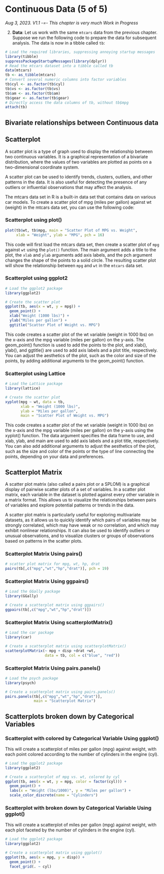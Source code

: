 # Continuous Data (5 of 5)

*Aug 3, 2023. V1.1 -=- This chapter is very much Work in Progress*

2.  **Data**: Let us work with the same `mtcars` data from the previous chapter. Suppose we run the following code to prepare the data for subsequent analysis. The data is now in a tibble called `tb`:

```r
# Load the required libraries, suppressing annoying startup messages
library(tibble) 
suppressPackageStartupMessages(library(dplyr))
# Read the mtcars dataset into a tibble called tb
data(mtcars)
tb <- as_tibble(mtcars)
# Convert several numeric columns into factor variables
tb$cyl <- as.factor(tb$cyl)
tb$vs <- as.factor(tb$vs)
tb$am <- as.factor(tb$am)
tb$gear <- as.factor(tb$gear)
# Directly access the data columns of tb, without tb$mpg
attach(tb)
```

## Bivariate relationships between Continuous data

## Scatterplot

A scatter plot is a type of graph used to display the relationship between two continuous variables. It is a graphical representation of a bivariate distribution, where the values of two variables are plotted as points on a two-dimensional coordinate system.

A scatter plot can be used to identify trends, clusters, outliers, and other patterns in the data. It is also useful for detecting the presence of any outliers or influential observations that may affect the analysis.

The mtcars data set in R is a built-in data set that contains data on various car models. To create a scatter plot of mpg (miles per gallon) against wt (weight) in the mtcars data set, you can use the following code:

### Scatterplot using plot()

```r
plot(tb$wt, tb$mpg, main = "Scatter Plot of MPG vs. Weight",
     xlab = "Weight", ylab = "MPG", pch = 16)

```

This code will first load the mtcars data set, then create a scatter plot of `mpg` against `wt` using the `plot()` function. The main argument adds a title to the plot, the `xlab` and `ylab` arguments add axis labels, and the pch argument changes the shape of the points to a solid circle. The resulting scatter plot will show the relationship between `mpg` and `wt` in the `mtcars` data set.

### Scatterplot using ggplot2

```r
# Load the ggplot2 package
library(ggplot2)

# Create the scatter plot
ggplot(tb, aes(x = wt, y = mpg)) + 
  geom_point() + 
  xlab("Weight (1000 lbs)") + 
  ylab("Miles per gallon") + 
  ggtitle("Scatter Plot of Weight vs. MPG")

```

This code creates a scatter plot of the wt variable (weight in 1000 lbs) on the x-axis and the mpg variable (miles per gallon) on the y-axis. The geom_point() function is used to add the points to the plot, and xlab(), ylab(), and ggtitle() are used to add axis labels and a plot title, respectively. You can adjust the aesthetics of the plot, such as the color and size of the points, by adding additional arguments to the geom_point() function.

### Scatterplot using Lattice

```r
# Load the Lattice package
library(lattice)

# Create the scatter plot
xyplot(mpg ~ wt, data = tb, 
       xlab = "Weight (1000 lbs)", 
       ylab = "Miles per gallon", 
       main = "Scatter Plot of Weight vs. MPG")

```

This code creates a scatter plot of the wt variable (weight in 1000 lbs) on the x-axis and the mpg variable (miles per gallon) on the y-axis using the xyplot() function. The data argument specifies the data frame to use, and xlab, ylab, and main are used to add axis labels and a plot title, respectively. You can also add additional arguments to adjust the aesthetics of the plot, such as the size and color of the points or the type of line connecting the points, depending on your data and preferences.

## Scatterplot Matrix

A scatter plot matrix (also called a pairs plot or a SPLOM) is a graphical display of pairwise scatter plots of a set of variables. In a scatter plot matrix, each variable in the dataset is plotted against every other variable in a matrix format. This allows us to visualize the relationships between pairs of variables and explore potential patterns or trends in the data.

A scatter plot matrix is particularly useful for exploring multivariate datasets, as it allows us to quickly identify which pairs of variables may be strongly correlated, which may have weak or no correlation, and which may exhibit nonlinear relationships. It can also be used to identify outliers or unusual observations, and to visualize clusters or groups of observations based on patterns in the scatter plots.

### Scatterplot Matrix Using pairs()

```r

# scatter plot matrix for mpg, wt, hp, drat
pairs(tb[,c("mpg","wt","hp","drat")], pch = 19)

```

### Scatterplot Matrix Using ggpairs()

```r
# Load the GGally package
library(GGally)

# Create a scatterplot matrix using ggpairs()
ggpairs(tb[,c("mpg","wt","hp","drat")])

```

### Scatterplot Matrix Using scatterplotMatrix()

```r
# Load the car package
library(car)

# Create a scatterplot matrix using scatterplotMatrix()
scatterplotMatrix(~ mpg + disp +drat +wt, 
                  data = tb, col = c("blue", "red")) 

```

### Scatterplot Matrix Using pairs.panels()

```r
# Load the psych package
library(psych)

# Create a scatterplot matrix using pairs.panels()
pairs.panels(tb[,c("mpg","wt","hp","drat")], 
             main = "Scatterplot Matrix")

```

## Scatterplots broken down by Categorical Variables

### Scatterplot with colored by Categorical Variable Using ggplot()

This will create a scatterplot of miles per gallon (mpg) against weight, with each point colored according to the number of cylinders in the engine (cyl).

```r
# Load the ggplot2 package
library(ggplot2)

# Create a scatterplot of mpg vs. wt, colored by cyl
ggplot(tb, aes(x = wt, y = mpg, color = factor(cyl))) +
  geom_point() +
  labs(x = "Weight (lbs/1000)", y = "Miles per gallon") +
  scale_color_discrete(name = "Cylinders")

```

### Scatterplot with broken down by Categorical Variable Using ggplot()

This will create a scatterplot of miles per gallon (mpg) against weight, with each plot faceted by the number of cylinders in the engine (cyl).

```r
# Load the ggplot2 package
library(ggplot2)

# Create a scatterplot matrix using ggplot()
ggplot(tb, aes(x = mpg, y = disp)) +
  geom_point() +
  facet_grid(. ~ cyl)

```
